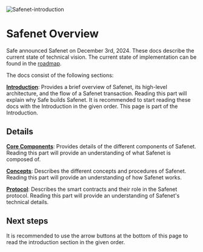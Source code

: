 ![Safenet-introduction](../../assets/safenet-introduction.png)

# Safenet Overview

Safe announced Safenet on December 3rd, 2024. These docs describe the current state of technical vision. The current state of implementation can be found in the [roadmap](./roadmap.mdx). 

The docs consist of the following sections:

**[Introduction](./introduction.mdx)**: Provides a brief overview of Safenet, its high-level architecture, and the flow of a Safenet transaction. Reading this part will explain why Safe builds Safenet. It is recommended to start reading these docs with the Introduction in the given order. This page is part of the Introduction.

## Details

**[Core Components](./core-components/processor.mdx)**: Provides details of the different components of Safenet. Reading this part will provide an understanding of what Safenet is composed of.

**[Concepts](./concepts/settlement.mdx)**: Describes the different concepts and procedures of Safenet. Reading this part will provide an understanding of how Safenet works.

**[Protocol](./protocol/overview.mdx)**: Describes the smart contracts and their role in the Safenet protocol. Reading this part will provide an understanding of Safenet's technical details.

## Next steps

It is recommended to use the arrow buttons at the bottom of this page to read the introduction section in the given order.